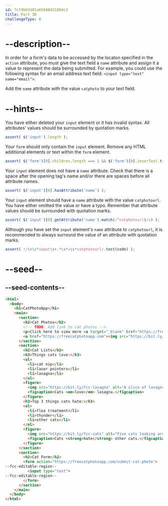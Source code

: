 ```yaml
---
id: 7cf9b03d81a65668421804c3
title: Part 38
challengeType: 0
---
```


# --description--

In order for a form's data to be accessed by the locaton specified in the `action` attribute, you must give the text field a `name` attribute and assign it a value to represent the data being submitted. For example, you could use the following syntax for an email address text field: `<input type="text" name="email">`.

Add the `name` attribute with the value `catphoto` to your text field.

# --hints--

You have either deleted your `input` element or it has invalid syntax. All attributes' values should be surrounded by quotation marks.

```js
assert( $('input').length );
```

Your `form` should only contain the `input` element. Remove any HTML additional elements or text within the `form` element.

```js
assert( $('form')[0].children.length === 1 && $('form')[0].innerText.trim().length === 0 );
```

Your `input` element does not have a `name` attribute. Check that there is a space after the opening tag's name and/or there are spaces before all attribute names.

```js
assert( $('input')[0].hasAttribute('name') );
```

Your `input` element should have a `name` attribute with the value `catphotourl`.  You have either omitted the value or have a typo. Remember that attribute values should be surrounded with quotation marks.

```js
assert( $('input')[0].getAttribute('name').match(/^catphotourl$/i) );
```

Although you have set the `input` element's `name` attribute to `catphotourl`, it is recommended to always surround the value of an attribute with quotation marks.

```js
assert( !/\<\s*input\s+.*\s*=\s*catphotourl/.test(code) );
```

# --seed--

## --seed-contents--

```html
<html>
  <body>
    <h1>CatPhotoApp</h1>
    <main>
      <section>
        <h2>Cat Photos</h2>
        <!-- TODO: Add link to cat photos -->
        <p>Click here to view more <a target="_blank" href="https://freecatphotoapp.com">cat photos</a>.</p>
        <a href="https://freecatphotoapp.com"><img src="https://bit.ly/fcc-relaxing-cat" alt="A cute orange cat lying on its back."></a>
      </section>
      <section>
        <h2>Cat Lists</h2>
        <h3>Things cats love:</h3>
        <ul>
          <li>cat nip</li>
          <li>laser pointers</li>
          <li>lasagna</li>
        </ul>
        <figure>
          <img src="https://bit.ly/fcc-lasagna" alt="A slice of lasagna on a plate.">
          <figcaption>Cats <em>love</em> lasagna.</figcaption>  
        </figure>
        <h3>Top 3 things cats hate:</h3>
        <ol>
          <li>flea treatment</li>
          <li>thunder</li>
          <li>other cats</li>
        </ol>
        <figure>
          <img src="https://bit.ly/fcc-cats" alt="Five cats looking around a field.">
          <figcaption>Cats <strong>hate</strong> other cats.</figcaption>  
        </figure>
      </section>
      <section>
        <h2>Cat Form</h2>
        <form action="https://freecatphotoapp.com/submit-cat-photo">
--fcc-editable-region--
          <input type="text">
--fcc-editable-region--
        </form>
      </section>
    </main>
  </body>
</html>
```

